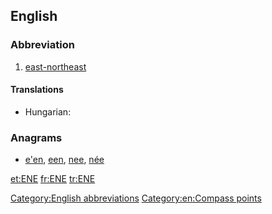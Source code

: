 {{also|ene|-ene|Ene}}
==English==

===Abbreviation===
{{head|en}}

# [[east-northeast]]

====Translations====
{{trans-top|east-northeast}}
* Hungarian: {{t+|hu|KÉK}}
{{trans-mid}}
{{trans-bottom}}

===Anagrams===
* [[e'en#English|e'en]], [[een#English|een]], [[nee#English|nee]], [[née#English|née]]

[[Category:English abbreviations]]
[[Category:en:Compass points]]

[[et:ENE]]
[[fr:ENE]]
[[tr:ENE]]